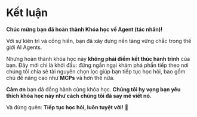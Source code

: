 # Kết luận

**Chúc mừng bạn đã hoàn thành Khóa học về Agent (tác nhân)!** 

Với sự kiên trì và cống hiến, bạn đã xây dựng nền tảng vững chắc trong thế giới AI Agents.

Nhưng hoàn thành khóa học này **không phải điểm kết thúc hành trình** của bạn. Đây mới chỉ là khởi đầu: đừng ngần ngại khám phá phần tiếp theo nơi chúng tôi chia sẻ tài nguyên chọn lọc giúp bạn tiếp tục học hỏi, bao gồm chủ đề nâng cao như **MCPs** và hơn thế nữa.

**Cảm ơn** bạn đã đồng hành cùng khóa học. **Chúng tôi hy vọng bạn yêu thích khóa học này như cách chúng tôi đã say mê viết nó.**

Và đừng quên: **Tiếp tục học hỏi, luôn tuyệt vời!** 🤗